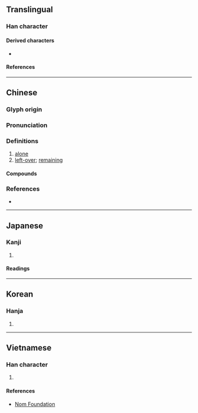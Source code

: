 {{also|孓|子|才|扌}}
{{character info/new}}
==Translingual==
{{stroke order|type=animate}}

===Han character===
{{Han char|rn=39|rad=子|as=00|sn=3|var=1|four=17407|canj=NNM|ids=⿻了㇀}}

====Derived characters====
* {{l|mul|[[𥝔]], [[𥾌]], [[𨥂]], [[𥁂]]}}

====References====
{{Han ref|kx=0277.070|dkj=06931|dj=0544.010|hdz=21008.010|uh=5B51}}

----

==Chinese==
{{zh-forms|alt=𡤼}}

===Glyph origin===
{{Han etym}}

===Pronunciation===
{{zh-pron
|m=jié
|c=kit3,git3
|mn=khiat
|mc=y
|oc=y
|cat=a
}}

===Definitions===
{{zh-hanzi}}

# [[alone]]
# [[left-over]]; [[remaining]]

====Compounds====
{{zh-der|孑孑|孑孓|孑然|孑然一身|孑然無依|孑立|孑義|孑身|孑遺|孤孑|殆無孑遺|無復孑遺|煢孑|煢煢孑立|煦仁孑義|矯孑|靡有孑遺}}

===References===
* {{R:yue:Hanzi}}

----

==Japanese==

===Kanji===
{{ja-kanji|grade=9|rs=子00}}

# {{rfdef|ja|sort=子00}}

====Readings====
{{ja-readings
|goon=けち
|kanon=けつ
|kanyoon=げつ
|kun=ひとり-
}}

----

==Korean==

===Hanja===
{{ko-hanja|혈}}

# {{rfdef|ko|sort=子00}}

----

==Vietnamese==

===Han character===
{{vi-readings|rs=子00|reading=két}}

# {{rfdef|vi|sort=子00}}

====References====
* [http://nomfoundation.org/common/nom_details.php?codepoint=5b51 Nom Foundation]